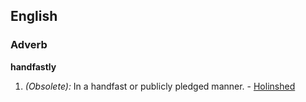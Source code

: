 ==English==

===Adverb===
'''handfastly'''

#''(Obsolete):'' In a handfast or publicly pledged manner. - [[Holinshed]]